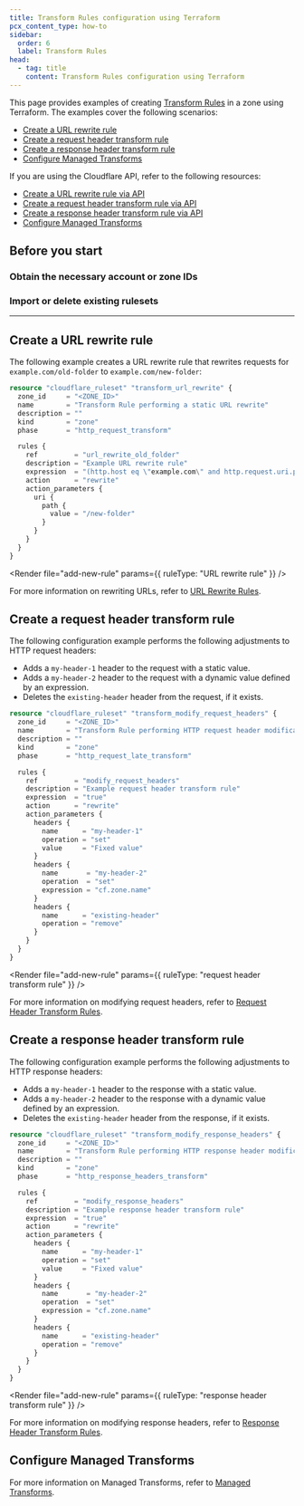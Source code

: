 ```yaml
---
title: Transform Rules configuration using Terraform
pcx_content_type: how-to
sidebar:
  order: 6
  label: Transform Rules
head:
  - tag: title
    content: Transform Rules configuration using Terraform
---
```



This page provides examples of creating [Transform Rules](/rules/transform/) in a zone using Terraform. The examples cover the following scenarios:

- [Create a URL rewrite rule](#create-a-url-rewrite-rule)
- [Create a request header transform rule](#create-a-request-header-transform-rule)
- [Create a response header transform rule](#create-a-response-header-transform-rule)
- [Configure Managed Transforms](#configure-managed-transforms)

If you are using the Cloudflare API, refer to the following resources:

- [Create a URL rewrite rule via API](/rules/transform/url-rewrite/create-api/)
- [Create a request header transform rule via API](/rules/transform/request-header-modification/create-api/)
- [Create a response header transform rule via API](/rules/transform/response-header-modification/create-api/)
- [Configure Managed Transforms](/rules/transform/managed-transforms/configure/)

## Before you start

### Obtain the necessary account or zone IDs

<Render file="find-ids" />

### Import or delete existing rulesets

<Render file="import-delete-existing-rulesets" />

---

## Create a URL rewrite rule

The following example creates a URL rewrite rule that rewrites requests for `example.com/old-folder` to `example.com/new-folder`:

<Render file="v4-code-snippets" />

```tf
resource "cloudflare_ruleset" "transform_url_rewrite" {
  zone_id     = "<ZONE_ID>"
  name        = "Transform Rule performing a static URL rewrite"
  description = ""
  kind        = "zone"
  phase       = "http_request_transform"

  rules {
    ref         = "url_rewrite_old_folder"
    description = "Example URL rewrite rule"
    expression  = "(http.host eq \"example.com\" and http.request.uri.path eq \"/old-folder\")"
    action      = "rewrite"
    action_parameters {
      uri {
        path {
          value = "/new-folder"
        }
      }
    }
  }
}
```

<Render file="add-new-rule" params={{ ruleType: "URL rewrite rule" }} /> <br />

For more information on rewriting URLs, refer to [URL Rewrite Rules](/rules/transform/url-rewrite/).

## Create a request header transform rule

The following configuration example performs the following adjustments to HTTP request headers:

- Adds a `my-header-1` header to the request with a static value.
- Adds a `my-header-2` header to the request with a dynamic value defined by an expression.
- Deletes the `existing-header` header from the request, if it exists.

<Render file="v4-code-snippets" />

```tf
resource "cloudflare_ruleset" "transform_modify_request_headers" {
  zone_id     = "<ZONE_ID>"
  name        = "Transform Rule performing HTTP request header modifications"
  description = ""
  kind        = "zone"
  phase       = "http_request_late_transform"

  rules {
    ref         = "modify_request_headers"
    description = "Example request header transform rule"
    expression  = "true"
    action      = "rewrite"
    action_parameters {
      headers {
        name      = "my-header-1"
        operation = "set"
        value     = "Fixed value"
      }
      headers {
        name       = "my-header-2"
        operation  = "set"
        expression = "cf.zone.name"
      }
      headers {
        name      = "existing-header"
        operation = "remove"
      }
    }
  }
}
```

<Render
	file="add-new-rule"
	params={{ ruleType: "request header transform rule" }}
/>
<br />

For more information on modifying request headers, refer to [Request Header Transform Rules](/rules/transform/request-header-modification/).

## Create a response header transform rule

The following configuration example performs the following adjustments to HTTP response headers:

- Adds a `my-header-1` header to the response with a static value.
- Adds a `my-header-2` header to the response with a dynamic value defined by an expression.
- Deletes the `existing-header` header from the response, if it exists.

<Render file="v4-code-snippets" />

```tf
resource "cloudflare_ruleset" "transform_modify_response_headers" {
  zone_id     = "<ZONE_ID>"
  name        = "Transform Rule performing HTTP response header modifications"
  description = ""
  kind        = "zone"
  phase       = "http_response_headers_transform"

  rules {
    ref         = "modify_response_headers"
    description = "Example response header transform rule"
    expression  = "true"
    action      = "rewrite"
    action_parameters {
      headers {
        name      = "my-header-1"
        operation = "set"
        value     = "Fixed value"
      }
      headers {
        name       = "my-header-2"
        operation  = "set"
        expression = "cf.zone.name"
      }
      headers {
        name      = "existing-header"
        operation = "remove"
      }
    }
  }
}
```

<Render
	file="add-new-rule"
	params={{ ruleType: "response header transform rule" }}
/>
<br />

For more information on modifying response headers, refer to [Response Header Transform Rules](/rules/transform/response-header-modification/).

## Configure Managed Transforms

<Render file="v4-code-snippets" />

<Render file="transform/terraform-managed-transforms-example" product="rules" />

For more information on Managed Transforms, refer to [Managed Transforms](/rules/transform/managed-transforms/).
